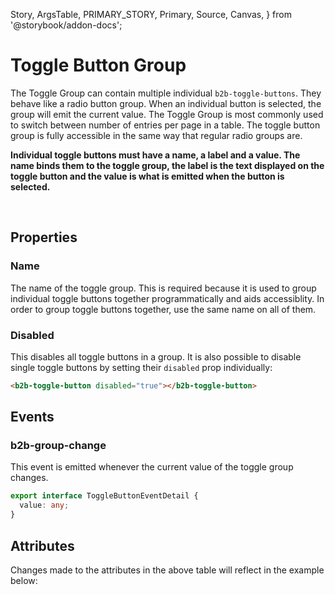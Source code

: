   Story,
  ArgsTable,
  PRIMARY_STORY,
  Primary,
  Source,
  Canvas,
} from '@storybook/addon-docs';

# Toggle Button Group

<Canvas columns={3} withSource="open" withToolbar={false}>
  <Story id="components-interaction-toggle-button-group--story-010-default" />
</Canvas>

The Toggle Group can contain multiple individual `b2b-toggle-buttons`. They behave
like a radio button group. When an individual button is selected, the group will emit
the current value. The Toggle Group is most commonly used to switch between number of
entries per page in a table. The toggle button group is fully accessible in the same
way that regular radio groups are.

**Individual toggle buttons must have a name, a label and a value. The name binds them to the toggle
group, the label is the text displayed on the toggle button and the value is what is emitted
when the button is selected.**

<br />

## Properties

### Name

The name of the toggle group. This is required because it is used to group individual
toggle buttons together programmatically and aids accessiblity. In order to group
toggle buttons together, use the same name on all of them.

### Disabled

This disables all toggle buttons in a group. It is also possible to disable single
toggle buttons by setting their `disabled` prop individually:

```html
<b2b-toggle-button disabled="true"></b2b-toggle-button>
```

## Events

### b2b-group-change

This event is emitted whenever the current value of the toggle group changes.

```typescript
export interface ToggleButtonEventDetail {
  value: any;
}
```

## Attributes

<ArgsTable story={PRIMARY_STORY} />
Changes made to the attributes in the above table will reflect in the example below:
<Primary />
